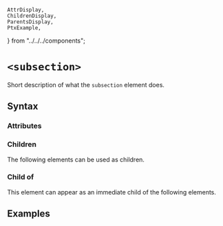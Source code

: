     AttrDisplay,
    ChildrenDisplay,
    ParentsDisplay,
    PtxExample,
} from "../../../components";

# `<subsection>`

Short description of what the `subsection` element does.

## Syntax

### Attributes

<AttrDisplay name="subsection" />

### Children

The following elements can be used as children.

<ChildrenDisplay name="subsection" />

### Child of

This element can appear as an immediate child of the following elements.

<ParentsDisplay name="subsection" />

## Examples

    